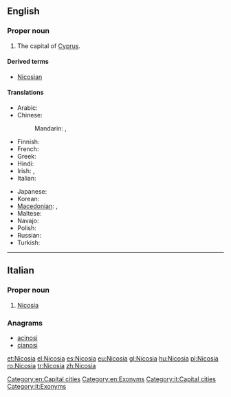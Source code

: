 ==English==
{{wikipedia}}

===Proper noun===
{{en-proper noun}}

# The capital of [[Cyprus]].

====Derived terms====
* [[Nicosian]]

====Translations====
{{trans-top|capital of Cyprus}}
* Arabic: {{t|ar|نيقوسيا|f|tr=niquusya}}
* Chinese:
*: Mandarin: {{t|cmn|尼科西亞|sc=Hani}}, {{t|cmn|尼科西亚|tr=Níkēxīyǎ|sc=Hani}}
* Finnish: {{t-|fi|Nikosia}}
* French: {{t+|fr|Nicosie}}
* Greek: {{t+|el|Λευκωσία|f|tr=Lefkosía}}
* Hindi: {{t|hi|निकोसिया|tr=Nikōsiyā|xs=Hindi}}
* Irish: {{t|ga|Niocóis|f|alt=An Niocóis}}, {{t|ga|Leafcóis|f|alt=An Leafcóis}}
* Italian: {{t-|it|Nicosia|f}}
{{trans-mid}}
* Japanese: {{t|ja|ニコシア|tr=Nikoshia}}
* Korean: {{t|ko|니코시아|tr=Nikosia|sc=Hang}}
* [[Macedonian]]: {{t|mk|Никозија|f|tr=Nikózija}},  {{t|mk|Левкозија|f|tr=Levkózija}}
* Maltese: {{t-|mt|Nikosija|xs=Maltese}}
* Navajo: {{tø|nv|Nikʼóósiya}}
* Polish: {{t+|pl|Nikozja|f}}
* Russian: {{t-|ru|Никосия|f|tr=Nikosíja}}
* Turkish: {{t|tr|Lefkoşa}}
{{trans-bottom}}

[[Category:en:Capital cities]]
[[Category:en:Exonyms]]

----

==Italian==
{{wikipedia|lang=it}}

===Proper noun===
{{it-proper noun|g=f}}

# [[#English|Nicosia]]

===Anagrams===
* [[acinosi#Italian|acinosi]]
* [[cianosi#Italian|cianosi]]

[[Category:it:Capital cities]]
[[Category:it:Exonyms]]

[[et:Nicosia]]
[[el:Nicosia]]
[[es:Nicosia]]
[[eu:Nicosia]]
[[gl:Nicosia]]
[[hu:Nicosia]]
[[pl:Nicosia]]
[[ro:Nicosia]]
[[tr:Nicosia]]
[[zh:Nicosia]]